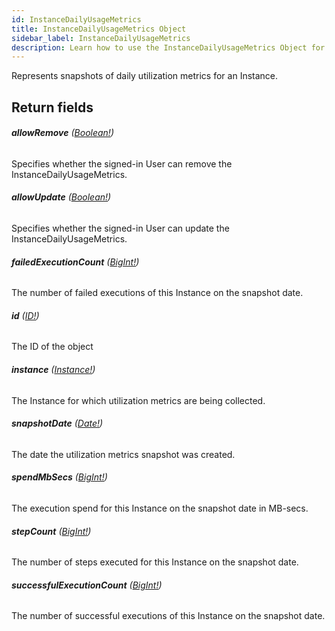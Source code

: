 ```yaml
---
id: InstanceDailyUsageMetrics
title: InstanceDailyUsageMetrics Object
sidebar_label: InstanceDailyUsageMetrics
description: Learn how to use the InstanceDailyUsageMetrics Object for Builder's API.
---
```


Represents snapshots of daily utilization metrics for an Instance.

## Return fields

###### <b>allowRemove</b> ([Boolean!](/self-managed/composer/builder/api/schema/scalar/Boolean.mdx))

Specifies whether the signed-in User can remove the InstanceDailyUsageMetrics.

###### <b>allowUpdate</b> ([Boolean!](/self-managed/composer/builder/api/schema/scalar/Boolean.mdx))

Specifies whether the signed-in User can update the InstanceDailyUsageMetrics.

###### <b>failedExecutionCount</b> ([BigInt!](/self-managed/composer/builder/api/schema/scalar/BigInt.mdx))

The number of failed executions of this Instance on the snapshot date.

###### <b>id</b> ([ID!](/self-managed/composer/builder/api/schema/scalar/ID.mdx))

The ID of the object

###### <b>instance</b> ([Instance!](/self-managed/composer/builder/api/schema/object/Instance.mdx))

The Instance for which utilization metrics are being collected.

###### <b>snapshotDate</b> ([Date!](/self-managed/composer/builder/api/schema/scalar/Date.mdx))

The date the utilization metrics snapshot was created.

###### <b>spendMbSecs</b> ([BigInt!](/self-managed/composer/builder/api/schema/scalar/BigInt.mdx))

The execution spend for this Instance on the snapshot date in MB-secs.

###### <b>stepCount</b> ([BigInt!](/self-managed/composer/builder/api/schema/scalar/BigInt.mdx))

The number of steps executed for this Instance on the snapshot date.

###### <b>successfulExecutionCount</b> ([BigInt!](/self-managed/composer/builder/api/schema/scalar/BigInt.mdx))

The number of successful executions of this Instance on the snapshot date.

